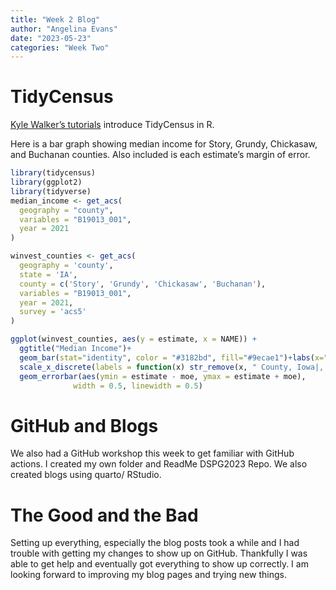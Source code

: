 ```yaml
---
title: "Week 2 Blog"
author: "Angelina Evans"
date: "2023-05-23"
categories: "Week Two"
---
```


# TidyCensus

[Kyle Walker's tutorials](https://walker-data.com/umich-workshop-2023/) introduce TidyCensus in R.

Here is a bar graph showing median income for Story, Grundy, Chickasaw, and Buchanan counties. Also included is each estimate's margin of error.

```r
library(tidycensus)
library(ggplot2)
library(tidyverse)
median_income <- get_acs(
  geography = "county",
  variables = "B19013_001",
  year = 2021
)

winvest_counties <- get_acs(
  geography = 'county',
  state = 'IA',
  county = c('Story', 'Grundy', 'Chickasaw', 'Buchanan'),
  variables = "B19013_001",
  year = 2021,
  survey = 'acs5' 
)

ggplot(winvest_counties, aes(y = estimate, x = NAME)) + 
  ggtitle("Median Income")+
  geom_bar(stat="identity", color = "#3182bd", fill="#9ecae1")+labs(x="county name",y="dollars")+
  scale_x_discrete(labels = function(x) str_remove(x, " County, Iowa|, Iowa"))+
  geom_errorbar(aes(ymin = estimate - moe, ymax = estimate + moe),
              width = 0.5, linewidth = 0.5)
```
# GitHub and Blogs
We also had a GitHub workshop this week to get familiar with GitHub actions. I created my own folder and ReadMe DSPG2023 Repo. We also created blogs using quarto/ RStudio. 

# The Good and the Bad
Setting up everything, especially the blog posts took a while and I had trouble with getting my changes to show up on GitHub. Thankfully I was able to get help and eventually got everything to show up correctly. I am looking forward to improving my blog pages and trying new things.
